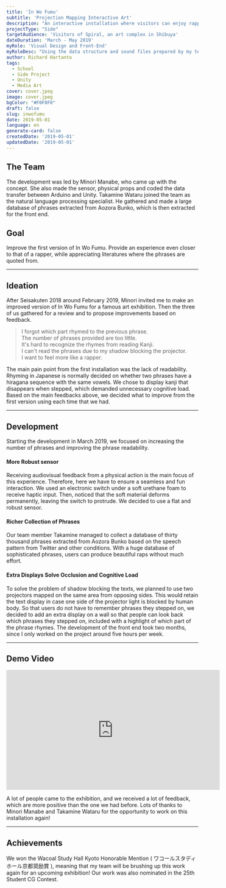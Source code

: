 ```yaml
---
title: 'In Wo Fumu'
subtitle: 'Projection Mapping Interactive Art'
description: "An interactive installation where visitors can enjoy rapping by simply stepping on phrases that are projection-mapped on scattered books on the floor. Recently exhibited in SICF20, this installation is an improved version from the first one we exhibited in iiiExhibition 2018. The experience is inspired from the Japanese title called 'In wo fumu (韻を踏む),' which literally means to step on a rhyme."
projectType: "Side"
targetAudience: 'Visitors of Spiral, an art complex in Shibuya'
dateDuration: 'March - May 2019'
myRole: 'Visual Design and Front-End'
myRoleDesc: "Using the data structure and sound files prepared by my teammates, I used TouchDesigner and Unity to display the rhyming texts through projection mapping."
author: Richard Hartanto
tags:
  - School
  - Side Project
  - Unity
  - Media Art
cover: cover.jpeg
image: cover.jpeg
bgColor: "#F0F0F0"
draft: false
slug: inwofumu
date: 2019-05-01
language: en
generate-card: false
createdDate: '2019-05-01'
updatedDate: '2019-05-01'
---
```


## The Team

The development was led by Minori Manabe, who came up with the concept. She also made the sensor, physical props and coded the data transfer between Arduino and Unity. 
Takamine Wataru joined the team as the natural language processing specialist. He gathered and made a large database of phrases extracted from Aozora Bunko, which is then extracted for the front end.


## Goal

Improve the first version of In Wo Fumu.
Provide an experience even closer to that of a rapper, while appreciating literatures where the phrases are quoted from.

---

## Ideation

After Seisakuten 2018 around February 2019, Minori invited me to make an improved version of In Wo Fumu for a famous art exhibition. Then the three of us gathered for a review and to propose improvements based on feedback.

> I forgot which part rhymed to the previous phrase.  
> The number of phrases provided are too little.  
> It's hard to recognize the rhymes from reading Kanji.  
> I can't read the phrases due to my shadow blocking the projector.  
> I want to feel more like a rapper.

The main pain point from the first installation was the lack of readability. Rhyming in Japanese is normally decided on whether two phrases have a hiragana sequence with the same vowels. We chose to display kanji that disappears when stepped, which demanded unnecessary cognitive load.
Based on the main feedbacks above, we decided what to improve from the first version using each time that we had.

---

## Development

Starting the development in March 2019, we focused on increasing the number of phrases and improving the phrase readability. 

#### More Robust sensor

Receiving audiovisual feedback from a physical action is the main focus of this experience. 
Therefore, here we have to ensure a seamless and fun interaction. We used an electronic switch under a soft urethane foam to receive haptic input. 
Then, noticed that the soft material deforms permanently, leaving the switch to protrude.
We decided to use a flat and robust sensor.

#### Richer Collection of Phrases
Our team member Takamine managed to collect a database of thirty thousand phrases extracted from Aozora Bunko based on the speech pattern from Twitter and other conditions. 
With a huge database of sophisticated phrases, users can produce beautiful raps without much effort.

#### Extra Displays Solve Occlusion and Cognitive Load
To solve the problem of shadow blocking the texts, we planned to use two projectors mapped on the same area from opposing sides. 
This would retain the text display in case one side of the projector light is blocked by human body.
So that users do not have to remember phrases they stepped on, we decided to add an extra display on a wall so that people can look back which phrases they stepped on, included with a highlight of which part of the phrase rhymes.
The development of the front end took two months, since I only worked on the project around five hours per week.

---

## Demo Video

<iframe width="560" height="315" src="https://www.youtube-nocookie.com/embed/B82tHKb6g7k" frameborder="0" allow="accelerometer; autoplay; encrypted-media; gyroscope; picture-in-picture" allowfullscreen></iframe>

A lot of people came to the exhibition, and we received a lot of feedback, which are more positive than the one we had before. 
Lots of thanks to Minori Manabe and Takamine Wataru for the opportunity to work on this installation again!

---

## Achievements

We won the Wacoal Study Hall Kyoto Honorable Mention ( ワコールスタディホール京都奨励賞 ), meaning that my team will be brushing up this work again for an upcoming exhibition! 
Our work was also nominated in the 25th Student CG Contest.